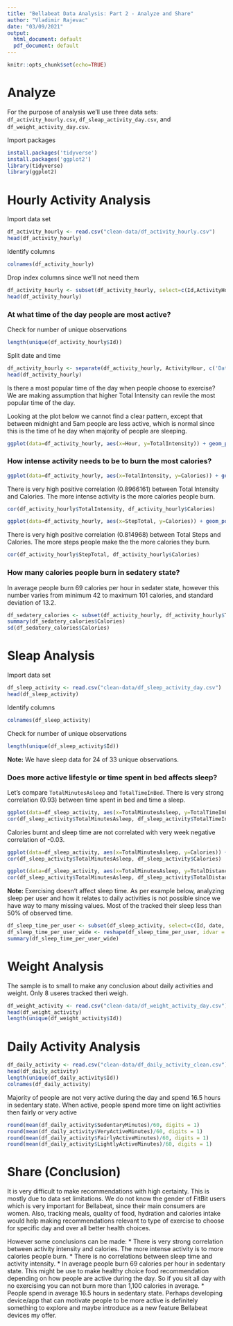 ```yaml
---
title: "Bellabeat Data Analysis: Part 2 - Analyze and Share"
author: "Vladimir Rajevac"
date: "03/09/2021"
output:
  html_document: default
  pdf_document: default
---
```

```r
knitr::opts_chunk$set(echo=TRUE)
```

# Analyze
For the purpose of analysis we'll use three data sets: `df_activity_hourly.csv`, `df_sleap_activity_day.csv`, and `df_weight_activity_day.csv`.

Import packages
```r
install.packages('tidyverse')
install.packages('ggplot2')
library(tidyverse)
library(ggplot2)
```

# Hourly Activity Analysis

Import data set
```r
df_activity_hourly <- read.csv("clean-data/df_activity_hourly.csv")
head(df_activity_hourly)
```

Identify columns
```r
colnames(df_activity_hourly)
```
Drop index columns since we'll not need them
```r
df_activity_hourly <- subset(df_activity_hourly, select=c(Id,ActivityHour,Calories,TotalIntensity, AverageIntensity, StepTotal))
head(df_activity_hourly)
```

### At what time of the day people are most active?

Check for number of unique observations
```r
length(unique(df_activity_hourly$Id))
```

Split date and time
```r
df_activity_hourly <- separate(df_activity_hourly, ActivityHour, c('Date', 'Hour'), sep = ' ', remove = FALSE, convert = FALSE)
head(df_activity_hourly)
```

Is there a most popular time of the day when people choose to exercise? We are making assumption that higher Total Intensity can revile the most popular time of the day.

Looking at the plot below we cannot find a clear pattern, except that between midnight and 5am people are less active, which is normal since this is the time of he day when majority of people are sleeping.

```r
ggplot(data=df_activity_hourly, aes(x=Hour, y=TotalIntensity)) + geom_point() + theme(axis.text.x = element_text(angle = 90)) 
```

### How intense activity needs to be to burn the most calories?
```r
ggplot(data=df_activity_hourly, aes(x=TotalIntensity, y=Calories)) + geom_point(color='deepskyblue3') + geom_smooth(color='deeppink4') + theme(axis.text.x = element_text(angle = 90)) 
```

There is very high positive correlation (0.8966161) between Total Intensity and Calories. The more intense activity is the more calories people burn.
```r
cor(df_activity_hourly$TotalIntensity, df_activity_hourly$Calories)
```

```r
ggplot(data=df_activity_hourly, aes(x=StepTotal, y=Calories)) + geom_point(color='deepskyblue3') + geom_smooth(color='deeppink4') + theme(axis.text.x = element_text(angle = 90))
```

There is very high positive correlation (0.814968) between Total Steps and Calories. The more steps people make the the more calories they burn.
```r
cor(df_activity_hourly$StepTotal, df_activity_hourly$Calories)
```
### How many calories people burn in sedatery state?
In average people burn 69 calories per hour in sedater state, however this number varies from minimum 42 to maximum 101 calories, and standard deviation of 13.2.
```r
df_sedatery_calories <- subset(df_activity_hourly, df_activity_hourly$TotalIntensity == 0, select=c(Calories))
summary(df_sedatery_calories$Calories)
sd(df_sedatery_calories$Calories)
```

# Sleap Analysis

Import data set
```r
df_sleep_activity <- read.csv("clean-data/df_sleep_activity_day.csv")
head(df_sleep_activity)
```

Identify columns
```r
colnames(df_sleep_activity)
```
Check for number of unique observations
```r
length(unique(df_sleep_activity$Id))
```
**Note:** We have sleep data for 24 of 33 unique observations.

### Does more active lifestyle or time spent in bed affects sleep?

Let's compare `TotalMinutesAsleep` and `TotalTimeInBed`. There is very strong correlation (0.93) between time spent in bed and time a sleep.
```r
ggplot(data=df_sleep_activity, aes(x=TotalMinutesAsleep, y=TotalTimeInBed)) + geom_point(color='deepskyblue3') + geom_smooth(color='deeppink4') + theme(axis.text.x = element_text(angle = 90))
cor(df_sleep_activity$TotalMinutesAsleep, df_sleep_activity$TotalTimeInBed)
```

Calories burnt and sleep time are not correlated with very week negative correlation of -0.03.
```r
ggplot(data=df_sleep_activity, aes(x=TotalMinutesAsleep, y=Calories)) + geom_point(color='deepskyblue3') + geom_smooth(color='deeppink4') + theme(axis.text.x = element_text(angle = 90))
cor(df_sleep_activity$TotalMinutesAsleep, df_sleep_activity$Calories)
```

```r
ggplot(data=df_sleep_activity, aes(x=TotalMinutesAsleep, y=TotalDistance)) + geom_point(color='deepskyblue3') + geom_smooth(color='deeppink4') + theme(axis.text.x = element_text(angle = 90))
cor(df_sleep_activity$TotalMinutesAsleep, df_sleep_activity$TotalDistance)
```

**Note:** Exercising doesn't affect sleep time. As per example below, analyzing sleep per user and how it relates to daily activities is not possible since we have way to many missing values. Most of the tracked their sleep less than 50% of observed time.

```r
df_sleep_time_per_user <- subset(df_sleep_activity, select=c(Id, date, TotalMinutesAsleep))
df_sleep_time_per_user_wide <- reshape(df_sleep_time_per_user, idvar = "Id", timevar = "date", direction = "wide")
summary(df_sleep_time_per_user_wide)
```


# Weight Analysis
The sample is to small to make any conclusion about daily activities and weight. Only 8 useres tracked theri weigh.
```r
df_weight_activity <- read.csv("clean-data/df_weight_activity_day.csv")
head(df_weight_activity)
length(unique(df_weight_activity$Id))
```

# Daily Activity Analysis

```r
df_daily_activity <- read.csv("clean-data/df_daily_activity_clean.csv")
head(df_daily_activity)
length(unique(df_daily_activity$Id))
colnames(df_daily_activity)
```
Majority of people are not very active during the day and spend 16.5 hours in sedentary state. When active, people spend more time on light activities then fairly or very active

```r
round(mean(df_daily_activity$SedentaryMinutes)/60, digits = 1)
round(mean(df_daily_activity$VeryActiveMinutes)/60, digits = 1)
round(mean(df_daily_activity$FairlyActiveMinutes)/60, digits = 1)
round(mean(df_daily_activity$LightlyActiveMinutes)/60, digits = 1)
```


# Share (Conclusion)
It is very difficult to make recommendations with high certainty. This is mostly due to data set limitations. We do not know the gender of FitBit users which is very important for Bellabeat, since their main consumers are women. Also, tracking meals, quality of food, hydration and calories intake would help making recommendations relevant to type of exercise to choose for specific day and over all better health choices.

However some conclusions can be made:
* There is very strong correlation between activity intensity and calories. The more intense activity is to more calories people burn.
* There is no correlations between sleep time and activity intensity. 
* In average people burn 69 calories per hour in sedentary state. This might be use to make healthy choice food recommendation depending on how people are active during the day. So if you sit all day with no exercising you can not burn more than 1,100 calories in average.
* People spend in average 16.5 hours in sedentary state. Perhaps developing device/app that can motivate people to be more active is definitely something to explore and maybe introduce as a new feature Bellabeat devices my offer.







